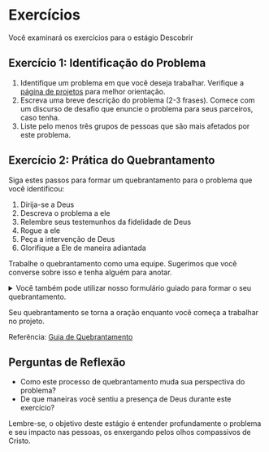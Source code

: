 # Exercícios

Você examinará os exercícios para o estágio Descobrir

## Exercício 1: Identificação do Problema

1. Identifique um problema em que você deseja trabalhar. Verifique a 
[página de projetos](/prepare/projects) para melhor orientação.
2. Escreva uma breve descrição do problema (2-3 frases). Comece com um discurso 
de desafio que enuncie o problema para seus parceiros, caso tenha.
3. Liste pelo menos três grupos de pessoas que são mais afetados por este problema.

## Exercício 2: Prática do Quebrantamento

Siga estes passos para formar um quebrantamento para o problema que você identificou:

1. Dirija-se a Deus
2. Descreva o problema a ele
3. Relembre seus testemunhos da fidelidade de Deus
4. Rogue a ele
5. Peça a intervenção de Deus
6. Glorifique a Ele de maneira adiantada

Trabalhe o quebrantamento como uma equipe. Sugerimos que você converse sobre isso e tenha
alguém para anotar.

<details>
  <summary>Você também pode utilizar nosso formulário guiado para formar o seu quebrantamento.</summary>

Este formulário te conduz pelos passos do Quebrantamento.

<iframe
  src="https://docs.google.com/forms/d/e/1FAIpQLScD4fC-q6MehhlJGR3KwZwIgC3JWsn_ggRRpd9GM3zvYgzIBg/viewform?embedded=true"
  width="640"
  height="480"
  frameborder="0"
  marginheight="0"
  marginwidth="0"
>
  Carregando…
</iframe>

<details>
  <summary>(Opcional) Copie e personalize o formulário Google</summary>

Faça isso se quiser customizar e salvar os resultados em seu Google Drive.

1. **Copie o Formulário:**
   - Abra o [modelo do Formulário Google](https://docs.google.com/forms/d/1RzNEWu0LICqH6CsLB7dHvXAMINLQJpCgtJNZhj4yT5k/copy).
   - Clique em "Fazer uma cópia."

2. **Personalize o Roteiro:**
   - Abra o Formulário Google copiado.
   - Acesse o menu kebab (o ícone de três pontos verticais no canto direito superior) e
   clique em `Apps Script`.
   - Substitua `YOUR_FOLDER_ID` na função `createPDF` pelo seu próprio ID de diretório do 
   Google Drive.

3. **Execute a Função `createTrigger`:**
   - Selecione a função `createTrigger` do menu dropdown e clique no botão de executar 
   (ícone de "play").

4. **Autorize o Roteiro:**
   - Você verá uma caixa de diálogo que dirá "Authorização obrigatória." 
   Clique em "Revisar permissões."
   - Você verá um aviso que diz "O Google não verificou este app."
   - Clique em "Avançado."
   - Clique em "Acessar [nome de seu projeto] (não seguro)."
   - Marque as opções e clique em "Continuar" para fornecer as permissões necessárias.

5. **Teste o Formulário:**
   - Envie uma resposta para o formulário para garantir que o PDF foi gerado e salvo em
   seu diretório específico do Google Drive.

</details>

</details>

Seu quebrantamento se torna a oração enquanto você começa a trabalhar no projeto.

Referência: [Guia de Quebrantamento](https://drive.google.com/file/d/1CaJWaT1hLZafko-QmEKCZqTIGjPVnkbp/view?usp=sharing)

## Perguntas de Reflexão

- Como este processo de quebrantamento muda sua perspectiva do problema?
- De que maneiras você sentiu a presença de Deus durante este exercício?

Lembre-se, o objetivo deste estágio é entender profundamente o problema e seu impacto nas
pessoas, os enxergando pelos olhos compassivos de Cristo.